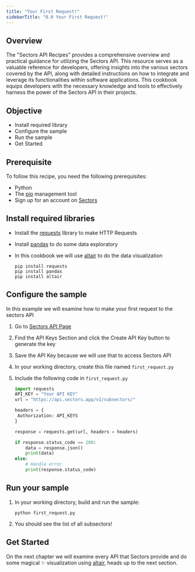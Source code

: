 ```yaml
---
title: "Your First Request!"
sidebarTitle: "0.0 Your First Request!"
---
```


## Overview

The "Sectors API Recipes" provides a comprehensive overview and practical guidance for utilizing the Sectors API. This resource serves as a valuable reference for developers, offering insights into the various sectors covered by the API, along with detailed instructions on how to integrate and leverage its functionalities within software applications. This cookbook equips developers with the necessary knowledge and tools to effectively harness the power of the Sectors API in their projects.

## Objective

- Install required library
- Configure the sample
- Run the sample
- Get Started

## Prerequisite

To follow this recipe, you need the following prerequisites:

- Python
- The [pip](https://pypi.org/project/pip/) management tool
- Sign up for an account on [Sectors](https://sectors.app/)

## Install required libraries

- Install the [requests](https://requests.readthedocs.io/en/latest/) library to make HTTP Requests

- Install [pandas](https://pypi.org/project/pandas/) to do some data exploratory
- In this cookbook we will use [altair](https://pypi.org/project/altair/) to do the data visualization

  ```
  pip install requests
  pip install pandas
  pip install altair
  ```

## Configure the sample

In this example we will examine how to make your first request to the sectors API

1. Go to [Sectors API Page](https://sectors.app/api)
2. Find the API Keys Section and click the Create API Key button to generate the key
3. Save the API Key because we will use that to access Sectors API
4. In your working directory, create this file named `first_request.py`
5. Include the following code in `first_request.py`

   ```python
   import requests
   API_KEY = "Your API KEY"
   url = "https://api.sectors.app/v1/subsectors/"

   headers = {
    Authorization: API_KEYS
   }

   response = requests.get(url, headers = headers)

   if response.status_code == 200:
       data = response.json()
       print(data)
   else:
       # Handle error
       print(response.status_code)
   ```

## Run your sample

1. In your working directory, build and run the sample:

   ```
   python first_request.py
   ```

2. You should see the list of all subsectors!

## Get Started

On the next chapter we will examine every API that Sectors provide and do some magical ✨ visualization using [altair](https://pypi.org/project/altair/), heads up to the next section.
